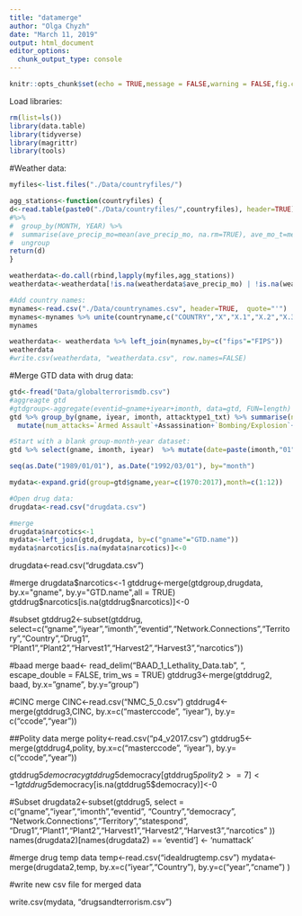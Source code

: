```yaml
---
title: "datamerge"
author: "Olga Chyzh"
date: "March 11, 2019"
output: html_document
editor_options: 
  chunk_output_type: console
---
```


```r
knitr::opts_chunk$set(echo = TRUE,message = FALSE,warning = FALSE,fig.cap = "...")
```

Load libraries:
```r
rm(list=ls())
library(data.table)
library(tidyverse)
library(magrittr)
library(tools)

```

#Weather data:
```r
myfiles<-list.files("./Data/countryfiles/")

agg_stations<-function(countryfiles) {
d<-read.table(paste0("./Data/countryfiles/",countryfiles), header=TRUE)
#%>% 
#  group_by(MONTH, YEAR) %>% 
#  summarise(ave_precip_mo=mean(ave_precip_mo, na.rm=TRUE), ave_mo_t=mean(ave_mo_t,na.rm=TRUE), opium_t=mean(opium_t,na.rm=TRUE),mj_t=mean(mj_t,na.rm=TRUE), coca_t=mean(coca_t,na.rm=TRUE), fips=first(fips)) %>%
#  ungroup
return(d)
}

weatherdata<-do.call(rbind,lapply(myfiles,agg_stations))
weatherdata<-weatherdata[!is.na(weatherdata$ave_precip_mo) | !is.na(weatherdata$ave_mo_t),]

#Add country names:
mynames<-read.csv("./Data/countrynames.csv", header=TRUE,  quote="'")
mynames<-mynames %>% unite(countryname,c("COUNTRY","X","X.1","X.2","X.3","X.4","X.5","X.6"), sep="") %>% mutate(countryname=toTitleCase(tolower(countryname)))
mynames

weatherdata<- weatherdata %>% left_join(mynames,by=c("fips"="FIPS"))
weatherdata
#write.csv(weatherdata, "weatherdata.csv", row.names=FALSE)


```


#Merge GTD data with drug data:
```r
gtd<-fread("Data/globalterrorismdb.csv")
#aggreagte gtd
#gtdgroup<-aggregate(eventid~gname+iyear+imonth, data=gtd, FUN=length)
gtd %>% group_by(gname, iyear, imonth, attacktype1_txt) %>% summarise(num_attacks=length(eventid)) %>% ungroup %>% spread(attacktype1_txt, num_attacks) %>% 
  mutate(num_attacks=`Armed Assault`+Assassination+`Bombing/Explosion`+`Facility/Infrastructure Attack`+Hijacking+`Hostage Taking (Barricade Incident)` +`Hostage Taking (Kidnapping)`+`Unarmed Assault`+Unknown)

#Start with a blank group-month-year dataset:
gtd %>% select(gname, imonth, iyear)  %>% mutate(date=paste(imonth,"01",iyear, sep="/"))  %>% mutate(date=as.Date(date, "%m/%d/%Y")) %>% group_by(gname) %>% summarise(first_moyr=min(date), last_moyr=max(date)) %>% ungroup 

seq(as.Date("1989/01/01"), as.Date("1992/03/01"), by="month")

mydata<-expand.grid(group=gtd$gname,year=c(1970:2017),month=c(1:12))

#Open drug data:
drugdata<-read.csv("drugdata.csv")

#merge
drugdata$narcotics<-1
mydata<-left_join(gtd,drugdata, by=c("gname"="GTD.name"))
mydata$narcotics[is.na(mydata$narcotics)]<-0

```


drugdata<-read.csv("drugdata.csv")

#merge
drugdata$narcotics<-1
gtddrug<-merge(gtdgroup,drugdata, by.x="gname", by.y="GTD.name",all = TRUE)
gtddrug$narcotics[is.na(gtddrug$narcotics)]<-0

#subset
gtddrug2<-subset(gtddrug, select=c("gname","iyear","imonth","eventid","Network.Connections","Territory","Country","Drug1",
                                   "Plant1","Plant2","Harvest1","Harvest2","Harvest3","narcotics"))

#baad merge
baad<- read_delim("BAAD_1_Lethality_Data.tab", "\t", escape_double = FALSE, trim_ws = TRUE)
gtddrug3<-merge(gtddrug2, baad, by.x="gname", by.y="group")

#CINC merge
CINC<-read.csv("NMC_5_0.csv")
gtddrug4<-merge(gtddrug3,CINC, by.x=c("masterccode", "iyear"), by.y= c("ccode","year"))

##Polity data merge
polity<-read.csv("p4_v2017.csv")
gtddrug5<-merge(gtddrug4,polity, by.x=c("masterccode", "iyear"), by.y= c("ccode","year"))

gtddrug5$democracy
gtddrug5$democracy[gtddrug5$polity2>=7]<-1
gtddrug5$democracy[is.na(gtddrug5$democracy)]<-0

#Subset
drugdata2<-subset(gtddrug5, select = c("gname","iyear","imonth","eventid",
                                       "Country","democracy",
                                       "Network.Connections","Territory","statespond",
                                       "Drug1","Plant1","Plant2","Harvest1","Harvest2","Harvest3","narcotics" ))
names(drugdata2)[names(drugdata2) == 'eventid'] <- 'numattack'


#merge drug temp data
temp<-read.csv("idealdrugtemp.csv")
mydata<-merge(drugdata2,temp, by.x=c("iyear","Country"), by.y=c("year","cname") )

#write new csv file for merged data

write.csv(mydata, "drugsandterrorism.csv")
